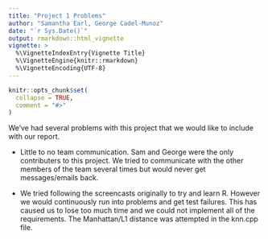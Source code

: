 ```yaml
---
title: "Project 1 Problems"
author: "Samantha Earl, George Cadel-Munoz"
date: "`r Sys.Date()`"
output: rmarkdown::html_vignette
vignette: >
  %\VignetteIndexEntry{Vignette Title}
  %\VignetteEngine{knitr::rmarkdown}
  %\VignetteEncoding{UTF-8}
---
```


```r
knitr::opts_chunk$set(
  collapse = TRUE,
  comment = "#>"
)
```

We've had several problems with this project that we would like to include with our report.

- Little to no team communication. Sam and George were the only contributers to this project. We tried to communicate with the other members of the team several times but would never get messages/emails back.

- We tried following the screencasts originally to try and learn R. However we would continuously run into problems and get test failures. This has caused us to lose too much time and we could not implement all of the requirements. The Manhattan/L1 distance was attempted in the knn.cpp file.

